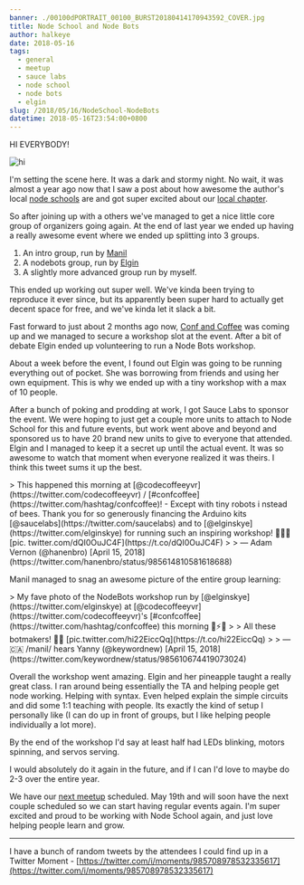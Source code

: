 ```yaml
---
banner: ./00100dPORTRAIT_00100_BURST20180414170943592_COVER.jpg
title: Node School and Node Bots
author: halkeye
date: 2018-05-16
tags:
  - general
  - meetup
  - sauce labs
  - node school
  - node bots
  - elgin
slug: /2018/05/16/NodeSchool-NodeBots
datetime: 2018-05-16T23:54:00+0800
---
```


HI EVERYBODY!

![hi](stitch_says_hi.gif)

I'm setting the scene here. It was a dark and stormy night. No wait, it was
almost a year ago now that I saw a post about how awesome the author's local
[node schools](https://nodeschool.io/) are and got super excited about our
[local chapter](https://nodeschool.io/vancouver/).

So after joining up with a others we've managed to get a nice little core group
of organizers going again. At the end of last year we ended up having a really
awesome event where we ended up splitting into 3 groups.

1) An intro group, run by [Manil](https://twitter.com/keywordnew)
2) A nodebots group, run by [Elgin](https://twitter.com/elginskye)
3) A slightly more advanced group run by myself.

This ended up working out super well. We've kinda been trying to reproduce it
ever since, but its apparently been super hard to actually get decent space for
free, and we've kinda let it slack a bit.

Fast forward to just about 2 months ago now,
[Conf and Coffee](https://www.meetup.com/codecoffeeyvr/events/249207842/) was
coming up and we managed to secure a workshop slot at the event. After a bit of
debate Elgin ended up volunteering to run a Node Bots workshop.

About a week before the event, I found out Elgin was going to be running
everything out of pocket. She was borrowing from friends and using her own
equipment. This is why we ended up with a tiny workshop with a max of 10
people.

After a bunch of poking and prodding at work, I got Sauce Labs to sponsor the
event. We were hoping to just get a couple more units to attach to Node School
for this and future events, but work went above and beyond and sponsored us to
have 20 brand new units to give to everyone that attended. Elgin and I managed
to keep it a secret up until the actual event. It was so awesome to watch that
moment when everyone realized it was theirs.  I think this tweet sums it up the
best.

<Tweet tweetLink="hanenbro/status/985614810581618688">
  > This happened this morning at [@codecoffeeyvr](https://twitter.com/codecoffeeyvr) / [#confcoffee](https://twitter.com/hashtag/confcoffee)! - Except with tiny robots i nstead of bees. Thank you for so generously financing the Arduino kits [@saucelabs](https://twitter.com/saucelabs) and to [@elginskye](https://twitter.com/elginskye) for running such an inspiring workshop! 🙌💥🤖 [pic. twitter.com/dQI0OuJC4F](https://t.co/dQI0OuJC4F)
  >
  > — Adam Vernon (@hanenbro) [April 15, 2018](https://twitter.com/hanenbro/status/985614810581618688)
</Tweet>

Manil managed to snag an awesome picture of the entire group learning:

<Tweet tweetLink="keywordnew/status/985610674419073024">
  > My fave photo of the NodeBots workshop run by [@elginskye](https://twitter.com/elginskye) at [@codecoffeeyvr](https://twitter.com/codecoffeeyvr)'s [#confcoffee](https://twitter.com/hashtag/confcoffee) this morning 🤩⚡🤖  
  >
  > All these botmakers! 🙌🏽 [pic.twitter.com/hi22EiccQq](https://t.co/hi22EiccQq)
  >
  > — 🇨🇦 /manil/ hears Yanny (@keywordnew) [April 15, 2018](https://twitter.com/keywordnew/status/985610674419073024)
</Tweet>

Overall the workshop went amazing. Elgin and her pineapple taught a really great
class. I ran around being essentially the TA and helping people get node working.
Helping with syntax. Even helped explain the simple circuits and did some 1:1
teaching with people. Its exactly the kind of setup I personally like (I can do
up in front of groups, but I like helping people individually a lot more).

By the end of the workshop I'd say at least half had LEDs blinking, motors
spinning, and servos serving.

I would absolutely do it again in the future, and if I can I'd love to maybe do
2-3 over the entire year.

We have our [next meetup](https://www.meetup.com/nodeschool-vancouver/events/250462424/)
scheduled. May 19th and will soon have the next couple scheduled so we can start having
regular events again. I'm super excited and proud to be working with Node School again,
and just love helping people learn and grow.

---

I have a bunch of random tweets by the attendees I could find up in a Twitter 
Moment - [https://twitter.com/i/moments/985708978532335617](https://twitter.com/i/moments/985708978532335617)

